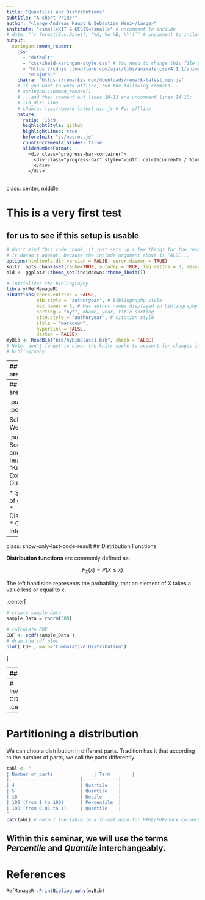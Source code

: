 ```yaml
---
title: "Quantiles and Distributions"
subtitle: "A short Primer"
author: "<large>Andreas Haupt & Sebastian Wenz</large>"
institute: "<small>KIT & GESIS</small>" # uncomment to include
# date: "`r format(Sys.Date(), '%A, %e %B, %Y')`" # uncomment to include
output:
  xaringan::moon_reader:
    css: 
      - "default"
      - "css/iheid-xaringan-style.css" # You need to change this file path to css/...
      - "https://cdnjs.cloudflare.com/ajax/libs/animate.css/4.1.1/animate.min.css"
      - "ninjutsu"
    chakra: "https://remarkjs.com/downloads/remark-latest.min.js"
    # if you want to work offline, run the following command...
    # xaringan::summon_remark()
    # ...and then comment out lines 10-13 and uncomment lines 14-15:
    # lib_dir: libs
    # chakra: libs/remark-latest.min.js # For offline
    nature:
      ratio: '16:9'
      highlightStyle: github
      highlightLines: true
      beforeInit: "js/macros.js"
      countIncrementalSlides: false
      slideNumberFormat: |
        <div class="progress-bar-container">
          <div class="progress-bar" style="width: calc(%current% / %total% * 100%);">
          </div>
        </div>`
---
```

class: center, middle

# This is a very first test

## for us to see if this setup is usable

```r
# don't mind this code chunk, it just sets up a few things for the rest
# it doesn't appear, because the include argument above is FALSE...
options(htmltools.dir.version = FALSE, servr.daemon = TRUE)
knitr::opts_chunk$set(cache=TRUE, autodep = TRUE, fig.retina = 3, message = FALSE, warning = FALSE)
old <- ggplot2::theme_set(iheiddown::theme_iheid())
```

```r
# Initializes the bibliography
library(RefManageR)
BibOptions(check.entries = FALSE,
           bib.style = "authoryear", # Bibliography style
           max.names = 3, # Max author names displayed in bibliography
           sorting = "nyt", #Name, year, title sorting
           cite.style = "authoryear", # citation style
           style = "markdown",
           hyperlink = FALSE,
           dashed = FALSE)
myBib <- ReadBib("bib/myBibClass1.bib", check = FALSE)
# Note: don't forget to clear the knitr cache to account for changes in the
# bibliography.
```

---
## Who we are: Andreas 

.pull-left[
.polaroid[![](https://www.andreas-haupt.com/authors/admin/Avatar_hu8162f7db23abce87a0df05f52210fa90_84431_270x270_fill_q75_lanczos_center.jpg)]

Andreas Haupt
]

.pull-right[
Sociologist and Assistant Professor (Akad. Oberrat) at the Karlsruhe Institut of Technology. 

* Studies income and wage distributions 
* Gender inequalities
* Poverty
]


---
## Who we are: Sebastian 

.pull-left[
.polaroid[![](https://gris.gesis.org/files/photos/922.jpg)]


Sebastian Wenz
]

.pull-right[
Sociologist and Deputy head of team "Knowledge Exchange and Outreach" 

* Sociology of education
* Discrimination
* Causal inference
]

---
class: show-only-last-code-result
## Distribution Functions

**Distribution functions** are commonly defined as: 


$$ F_X(x)=P(X \leq x) $$ 

The left hand side represents the probability, that an element of X takes a value less or equal to x. 

.center[
```r

# create sample data 
sample_Data = rnorm(500) 
  
# calculate CDF  
CDF <- ecdf(sample_Data ) 
# draw the cdf plot 
plot( CDF , main="Cummulative Distribution")
```
]


---
## Test

Das ist ein Test 

$$ P(Y) = Y_i + 1 $$ 
---
# Inverse CDFs
.center[
```r
knitr::include_graphics("images/cdf-invcdf2.jpg")
```
]

---
# Partitioning a distribution

We can chop a distribution in different parts. Tradition has it that according to the number of parts, we call the parts differently. 

```r
tabl <- "
| Number of parts               | Term        |
|--------------------------|-------------|
| 4                        | Quartile    |
| 5                        | Quintile    |
| 10                       | Decile      |
| 100 (from 1 to 100)      | Percentile  |
| 100 (from 0.01 to 1)     | Quantile    |
"
cat(tabl) # output the table in a format good for HTML/PDF/docx conversion
```

Within this seminar, we will use the terms *Percentile* and *Quantile* interchangeably. 
---
# References

```r
RefManageR::PrintBibliography(myBib)
```
